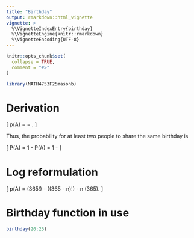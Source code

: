 ```yaml
---
title: "Birthday"
output: rmarkdown::html_vignette
vignette: >
  %\VignetteIndexEntry{birthday}
  %\VignetteEngine{knitr::rmarkdown}
  %\VignetteEncoding{UTF-8}
---
```


```r
knitr::opts_chunk$set(
  collapse = TRUE,
  comment = "#>"
)
```

```r
library(MATH4753F25masonb)
```

# Derivation

\[
p(\bar A)
= \frac{365}{365}\cdot \frac{364}{365}\cdot \frac{363}{365}\cdots \frac{365 - n + 1}{365}
= \frac{365!}{(365 - n)!}\cdot \frac{1}{365^n}.
\]

Thus, the probability for at least two people to share the same birthday is

\[
P(A) = 1 - P(\bar A)
= 1 - \frac{365!}{(365 - n)!}\cdot \frac{1}{365^n}
\]

# Log reformulation

\[
\log p(\bar A) = \log(365!) - \log((365 - n)!) - n \log(365).
\]

# Birthday function in use

```r
birthday(20:25)
```

